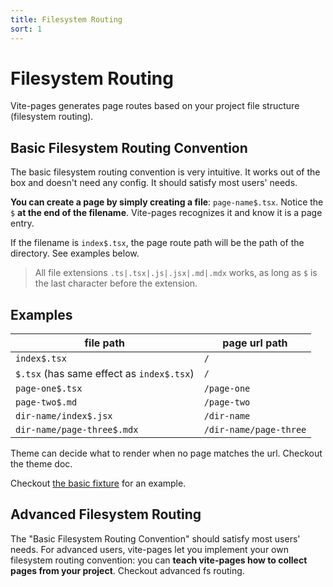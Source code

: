 ```yaml
---
title: Filesystem Routing
sort: 1
---
```



# Filesystem Routing

Vite-pages generates page routes based on your project file structure (filesystem routing).

## Basic Filesystem Routing Convention

The basic filesystem routing convention is very intuitive. It works out of the box and doesn't need any config. It should satisfy most users' needs.

**You can create a page by simply creating a file**: `page-name$.tsx`. Notice the `$` **at the end of the filename**. Vite-pages recognizes it and know it is a page entry.

If the filename is `index$.tsx`, the page route path will be the path of the directory. See examples below.

> All file extensions `.ts|.tsx|.js|.jsx|.md|.mdx` works, as long as `$` is the last character before the extension.

## Examples

| file path                                 | page url path          |
| ----------------------------------------- | ---------------------- |
| `index$.tsx`                              | `/`                    |
| `$.tsx` (has same effect as `index$.tsx`) | `/`                    |
| `page-one$.tsx`                           | `/page-one`            |
| `page-two$.md`                            | `/page-two`            |
| `dir-name/index$.jsx`                     | `/dir-name`            |
| `dir-name/page-three$.mdx`                | `/dir-name/page-three` |

Theme can decide what to render when no page matches the url. Checkout <Link to="/theme">the theme doc</Link>.

Checkout [the basic fixture](https://github.com/vitejs/vite-plugin-react-pages/blob/master/fixtures/basic/pages) for an example.

## Advanced Filesystem Routing

The "Basic Filesystem Routing Convention" should satisfy most users' needs. For advanced users, vite-pages let you implement your own filesystem routing convention: you can **teach vite-pages how to collect pages from your project**. Checkout <Link to="/advanced-fs-routing">advanced fs routing</Link>.
